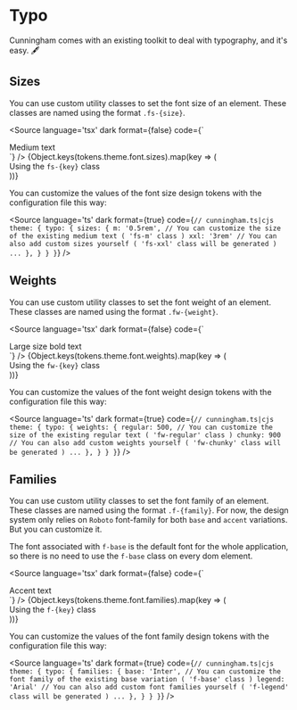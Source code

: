 
<Meta title="Getting Started/Typography"/>

# Typo

Cunningham comes with an existing toolkit to deal with typography, and it's easy. 🖋️

## Sizes

You can use custom utility classes to set the font size of an element. These classes are named using the format `.fs-{size}`.

<Source
  language='tsx'
  dark
  format={false}
  code={`
  <div className="fs-m">Medium text</div>
  `}
/>

<Canvas isColumn={true} withSource="none">
  {Object.keys(tokens.theme.font.sizes).map(key => (
    <div key={key} className={"fs-" + key}>Using the <code>fs-{key}</code> class</div>
  ))}
</Canvas>

You can customize the values of the font size design tokens with the configuration file this way:

<Source
  language='ts'
  dark
  format={true}
  code={`
  // cunningham.ts|cjs
    theme: {
      typo: {
        sizes: {
          m: '0.5rem', // You can customize the size of the existing medium text ( 'fs-m' class )
          xxl: '3rem' // You can also add custom sizes yourself ( 'fs-xxl' class will be generated )
          ...
        },
      }
    }
  }
  `}
/>

## Weights

You can use custom utility classes to set the font weight of an element. These classes are named using the format `.fw-{weight}`.

<Source
  language='tsx'
  dark
  format={false}
  code={`
  <div className="fs-l fw-bold">Large size bold text</div>
  `}
/>

<Canvas isColumn={true} withSource="none">
  {Object.keys(tokens.theme.font.weights).map(key => (
    <div key={key} className={"fs-l fw-" + key}>Using the <code>fw-{key}</code> class</div>
  ))}
</Canvas>

You can customize the values of the font weight design tokens with the configuration file this way:

<Source
  language='ts'
  dark
  format={true}
  code={`
  // cunningham.ts|cjs
    theme: {
      typo: {
        weights: {
          regular: 500, // You can customize the size of the existing regular text ( 'fw-regular' class )
          chunky: 900 // You can also add custom weights yourself ( 'fw-chunky' class will be generated )
          ...
        },
      }
    }
  }
  `}
/>

## Families

You can use custom utility classes to set the font family of an element. These classes are named using the format `.f-{family}`.
For now, the design system only relies on `Roboto` font-family for both `base` and `accent` variations. But you can customize it.

The font associated with `f-base` is the default font for the whole application, so there is no need to use the `f-base`
class on every dom element.

<Source
  language='tsx'
  dark
  format={false}
  code={`
  <div className="f-accent">Accent text</div>
  `}
/>

<Canvas isColumn={true} withSource="none">
  {Object.keys(tokens.theme.font.families).map(key => (
  <div key={key} className={"f-" + key}>Using the <code>f-{key}</code> class</div>
  ))}
</Canvas>

You can customize the values of the font family design tokens with the configuration file this way:

<Source
  language='ts'
  dark
  format={true}
  code={`
  // cunningham.ts|cjs
    theme: {
      typo: {
        families: {
          base: 'Inter', // You can customize the font family of the existing base variation ( 'f-base' class )
          legend: 'Arial' // You can also add custom font families yourself ( 'f-legend' class will be generated )
          ...
        },
      }
    }
  }
  `}
/>